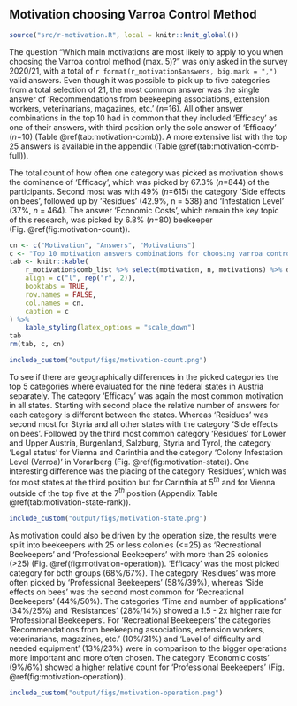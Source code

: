 ## Motivation choosing Varroa Control Method

```r
source("src/r-motivation.R", local = knitr::knit_global())
```

The question "Which main motivations are most likely to apply to you when choosing the Varroa control method (max. 5)?" was only asked in the survey 2020/21, with a total of `r format(r_motivation$answers, big.mark = ",")` valid answers. Even though it was possible to pick up to five categories from a total selection of 21, the most common answer was the single answer of 'Recommendations from beekeeping associations, extension workers, veterinarians, magazines, etc.' (*n*=16). All other answer combinations in the top 10 had in common that they included 'Efficacy' as one of their answers, with third position only the sole answer of 'Efficacy' (*n*=10) (Table&nbsp;\@ref(tab:motivation-comb)). A more extensive list with the top 25 answers is available in the appendix (Table&nbsp;\@ref(tab:motivation-comb-full)).

The total count of how often one category was picked as motivation shows the dominance of 'Efficacy', which was picked by 67.3% (*n*=844) of the participants. Second most was with 49% (*n*=615) the category 'Side effects on bees', followed up by 'Residues' (42.9%, n = 538) and 'Infestation Level' (37%, *n* = 464). The answer 'Economic Costs', which remain the key topic of this research, was picked by 6.8% (*n*=80) beekeeper (Fig.&nbsp;\@ref(fig:motivation-count)).

```r
cn <- c("Motivation", "Answers", "Motivations")
c <- "Top 10 motivation answers combinations for choosing varroa control method given by participants. Participants could select out of a pool of 21 categories and where able to pick up to 5 categories maximum. 'Answers' is the total number this combination was picked and 'Motivations' are the number of different categories in this combination, whereas 1 would indicate a single answer."
tab <- knitr::kable(
    r_motivation$comb_list %>% select(motivation, n, motivations) %>% dplyr::slice_max(n, n = 10),
    align = c("l", rep("r", 2)),
    booktabs = TRUE,
    row.names = FALSE,
    col.names = cn,
    caption = c
) %>%
    kable_styling(latex_options = "scale_down")
tab
rm(tab, c, cn)
```

```r
include_custom("output/figs/motivation-count.png")
```

To see if there are geographically differences in the picked categories the top 5 categories where evaluated for the nine federal states in Austria separately. The category 'Efficacy' was again the most common motivation in all states. Starting with second place the relative number of answers for each category is different between the states. Whereas 'Residues' was second most for Styria and all other states with the category 'Side effects on bees'. Followed by the third most common category 'Residues' for Lower and Upper Austria, Burgenland, Salzburg, Styria and Tyrol, the category 'Legal status' for Vienna and Carinthia and the category 'Colony Infestation Level (Varroa)' in Vorarlberg (Fig.&nbsp;\@ref(fig:motivation-state)). One interesting difference was the placing of the category 'Residues', which was for most states at the third position but for Carinthia at 5$^{th}$ and for Vienna outside of the top five at the 7$^{th}$ position (Appendix Table \@ref(tab:motivation-state-rank)).

```r
include_custom("output/figs/motivation-state.png")
```

As motivation could also be driven by the operation size, the results were split into beekeepers with 25 or less colonies (<=25) as 'Recreational Beekeepers' and 'Professional Beekeepers' with more than 25 colonies (>25) (Fig. \@ref(fig:motivation-operation)). 'Efficacy' was the most picked category for both groups (68%/67%). The category 'Residues' was more often picked by 'Professional Beekeepers' (58%/39%), whereas 'Side effects on bees' was the second most common for 'Recreational Beekeepers' (44%/50%). The categories 'Time and number of applications' (34%/25%) and 'Resistances' (28%/14%) showed a 1.5 - 2x higher rate for 'Professional Beekeepers'. For 'Recreational Beekeepers' the categories 'Recommendations from beekeeping associations, extension workers, veterinarians, magazines, etc.' (10%/31%) and 'Level of difficulty and needed equipment' (13%/23%) were in comparison to the bigger operations more important and more often chosen. The category 'Economic costs' (9%/6%) showed a higher relative count for 'Professional Beekeepers' (Fig. \@ref(fig:motivation-operation)).

```r
include_custom("output/figs/motivation-operation.png")
```
